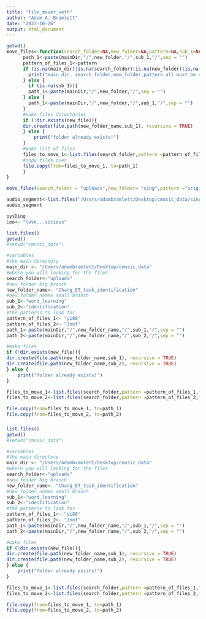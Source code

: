 ```yaml
---
title: "file_mover_seth"
author: "Adam A. Bramlett"
date: "2023-10-26"
output: html_document
---
```



```r

getwd()
move_files<-function(search_folder=NA,new_folder=NA,pattern=NA,sub_1=NA,main_dir=getwd()){
      path_1<-paste(mainDir,"/",new_folder,"/",sub_1,"/",sep = "")
      pattern_of_files_1<-pattern
      if (is.na(main_dir)|is.na(search_folder)|is.na(new_folder)|is.na(pattern)){
        print("main_dir, search_folder,new_folder,pattern all must be defined")
      } else {
        if (is.na(sub_1)){
        path_1<-paste(mainDir,"/",new_folder,"/",sep = "")
      } else {
        path_1<-paste(mainDir,"/",new_folder,"/",sub_1,"/",sep = "")
      }
      #make files directories
      if (!dir.exists(new_file)){
      dir.create(file.path(new_folder_name,sub_1), recursive = TRUE)
      } else {
          print("folder already exists!")
      }
      #make list of files
      files_to_move_1<-list.files(search_folder,pattern =pattern_of_files_1,full.names = T)
      #copy files over
      file.copy(from=files_to_move_1, to=path_1)
      }
}

move_files(search_folder = "uploads",new_folder= "sing",pattern ="originalrecording")

audio_segment<-list.files("/Users/adambramlett/Desktop/cmusic_data/singing/happy_bday")[1]
audio_segment

py$Ding
Leo<- "love...vicious"
```




```r
list.files()
getwd()
#setwd("cmusic_data")

#variables
#the main directory
main_dir <- "/Users/adambramlett/Desktop/cmusic_data"
#where you will looking for the files
search_folder<-"uploads"
#new folder big branch
new_folder_name<- "Chang_ET_task_identification"
#new folder names small branch
sub_1<-"word_learning"
sub_2<-"identification"
#the patterns to look for
pattern_of_files_1<- "yi88"
pattern_of_files_2<- "3nnf"
path_1<-paste(mainDir,"/",new_folder_name,"/",sub_1,"/",sep = "")
path_2<-paste(mainDir,"/",new_folder_name,"/",sub_2,"/",sep = "")

#make files
if (!dir.exists(new_file)){
dir.create(file.path(new_folder_name,sub_1), recursive = TRUE)
dir.create(file.path(new_folder_name,sub_2), recursive = TRUE)
} else {
    print("folder already exists!")
}

files_to_move_1<-list.files(search_folder,pattern =pattern_of_files_1,full.names = T)
files_to_move_2<-list.files(search_folder,pattern =pattern_of_files_2,full.names = T)

file.copy(from=files_to_move_1, to=path_1)
file.copy(from=files_to_move_2, to=path_2)
```


###
```r
list.files()
getwd()
#setwd("cmusic_data")

#variables
#the main directory
main_dir <- "/Users/adambramlett/Desktop/cmusic_data"
#where you will looking for the files
search_folder<-"uploads"
#new folder big branch
new_folder_name<- "Chang_ET_task_identification"
#new folder names small branch
sub_1<-"word_learning"
sub_2<-"identification"
#the patterns to look for
pattern_of_files_1<- "yi88"
pattern_of_files_2<- "3nnf"
path_1<-paste(mainDir,"/",new_folder_name,"/",sub_1,"/",sep = "")
path_2<-paste(mainDir,"/",new_folder_name,"/",sub_2,"/",sep = "")

#make files
if (!dir.exists(new_file)){
dir.create(file.path(new_folder_name,sub_1), recursive = TRUE)
dir.create(file.path(new_folder_name,sub_2), recursive = TRUE)
} else {
    print("folder already exists!")
}

files_to_move_1<-list.files(search_folder,pattern =pattern_of_files_1,full.names = T)
files_to_move_2<-list.files(search_folder,pattern =pattern_of_files_2,full.names = T)

file.copy(from=files_to_move_1, to=path_1)
file.copy(from=files_to_move_2, to=path_2)
```
